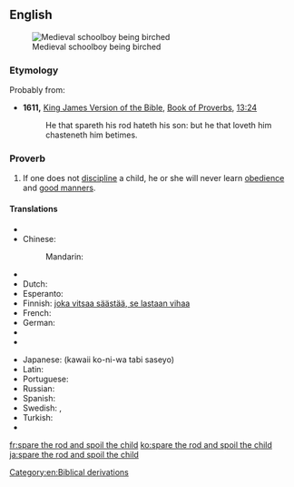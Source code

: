 ==English==
[[Image:Koerperstrafe- MA Birkenrute.png|thumb|Medieval schoolboy being birched]]

===Etymology===
Probably from:
* '''1611,''' [[w:King James Version of the Bible|King James Version of the Bible]], [[w:Book of Proverbs|Book of Proverbs]], [[s:Bible (King James)/Proverbs#Chapter 13|13:24]]
*: He that spareth his rod hateth his son: but he that loveth him chasteneth him betimes.

===Proverb===
{{head|en|proverb|head=[[spare]] [[the]] [[rod]] [[and]] [[spoil]] [[the]] [[child]]}}

# If one does not [[discipline]] a child, he or she will never learn [[obedience]] and [[good manners]].

====Translations====
{{trans-top|if one does not discipline a child he or she will never learn obedience}}
* {{trreq|ar}}
* Chinese:
*: Mandarin: {{t|cmn|不打不成器|tr=bù dǎ bù chéng qì|sc=Hani}}
* {{trreq|cs}}
* Dutch: {{t-|nl|zachte heelmeesters, stinkende wonden}}
* Esperanto: {{t-|eo|amo kaj puno loĝas komune}}
* Finnish: [[joka vitsaa säästää, se lastaan vihaa]]
* French: {{t+|fr|qui aime bien, châtie bien}}
* German: {{t-|de|wer mit der Rute spart, verzieht das Kind}}
* {{trreq|hu}}
* {{trreq|it}}
{{trans-mid}}
* Japanese: {{t-|ja|可愛い子には旅させよ}} (kawaii ko-ni-wa tabi saseyo)
* Latin: {{t-|la|qui bene amat, bene castigat}}
* Portuguese: {{t-|pt|quem ama, castiga}}
* Russian: {{t-|ru|пожалеешь розгу — испортишь ребёнка|tr=požaléješ’ rózgu - ispórtiš’ rebjónka|sc=Cyrl}}
* Spanish: {{t-|es|escatima el palo y malcría al hijo}}
* Swedish: {{t-|sv|den man älskar, agar man}}, {{t-|sv|aga din son medan han är liten, annars agar han dig när han blir stor}}
* Turkish: {{t-|tr|insan sevdiğine takılırmış}}
* {{trreq|vi}}
{{trans-bottom}}

[[Category:en:Biblical derivations]]

[[fr:spare the rod and spoil the child]]
[[ko:spare the rod and spoil the child]]
[[ja:spare the rod and spoil the child]]